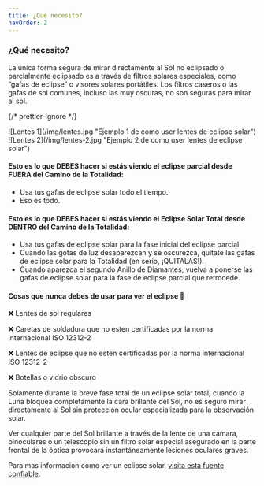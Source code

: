 ```yaml
---
title: ¿Qué necesito?
navOrder: 2
---
```


### ¿Qué necesito?

La única forma segura de mirar directamente al Sol no eclipsado o parcialmente eclipsado es a través de filtros solares especiales, como “gafas de eclipse” o visores solares portátiles. Los filtros caseros o las gafas de sol comunes, incluso las muy oscuras, no son seguras para mirar al sol.

{/* prettier-ignore */}
<div className="grid grid-cols-1 sm:grid-cols-2 gap-4 pb-8 pt-6"> <div className="relative aspect-video rounded-md shadow-lg overflow-hidden shadow-gray-300/50"> ![Lentes 1](/img/lentes.jpg "Ejemplo 1 de como user lentes de eclipse solar") </div> <div className="relative aspect-video rounded-md shadow-lg overflow-hidden shadow-gray-300/50"> ![Lentes 2](/img/lentes-2.jpg "Ejemplo 2 de como user lentes de eclipse solar") </div> </div>

#### Esto es lo que DEBES hacer si estás viendo el eclipse <span className="text-red-500">parcial</span> desde <span className="text-red-500">FUERA</span> del Camino de la Totalidad:

- Usa tus gafas de eclipse solar todo el tiempo.
- Eso es todo.

#### Esto es lo que DEBES hacer si estás viendo el Eclipse Solar <span className="text-green-500">Total</span> desde <span className="text-green-500">DENTRO</span> del Camino de la Totalidad:

- Usa tus gafas de eclipse solar para la fase inicial del eclipse parcial.
- Cuando las gotas de luz desaparezcan y se oscurezca, quítate las gafas de eclipse solar para la Totalidad (en serio, ¡QUITALAS!).
- Cuando aparezca el segundo Anillo de Diamantes, vuelva a ponerse las gafas de eclipse solar para la fase de eclipse parcial que retrocede.

#### Cosas que nunca debes de usar para ver el eclipse 🚫

❌ Lentes de sol regulares

❌ Caretas de soldadura que no esten certificadas por la norma internacional ISO 12312-2

❌ Lentes de eclipse que no esten certificadas por la norma internacional ISO 12312-2

❌ Botellas o vidrio obscuro

Solamente durante la breve fase total de un eclipse solar total, cuando la Luna bloquea completamente la cara brillante del Sol, no es seguro mirar directamente al Sol sin protección ocular especializada para la observación solar.

Ver cualquier parte del Sol brillante a través de la lente de una cámara, binoculares o un telescopio sin un filtro solar especial asegurado en la parte frontal de la óptica provocará instantáneamente lesiones oculares graves.

Para mas informacion como ver un eclipse solar, [visita esta fuente confiable](https://www.exploratorium.edu/es/eclipse/como-mirar-un-eclipse-solar).
